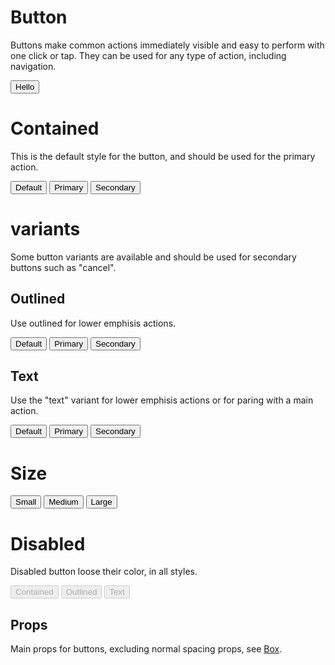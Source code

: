 
<Meta title="components|Button" component={Button} />

# Button

Buttons make common actions immediately visible and easy to perform with one click or tap. They can be used for any type of action, including navigation.

<Preview>
  <Story name="default">
    <Button margin={2}>Hello</Button>
  </Story>
</Preview>

# Contained

This is the default style for the button, and should be used for the primary action.

<Preview>
  <Story name="default">
    <Button>Default</Button>
  </Story>
  <Story name="primary">
    <Button color="primary">Primary</Button>
  </Story>
  <Story name="secondary">
    <Button color="secondary">Secondary</Button>
  </Story>
</Preview>

# variants

Some button variants are available and should be used for secondary buttons such as "cancel".

## Outlined

Use outlined for lower emphisis actions.

<Preview>
  <Story name="outlined default">
    <Button variant="outlined">Default</Button>
  </Story>
  <Story name="outlined primary">
    <Button variant="outlined" color="primary">
      Primary
    </Button>
  </Story>
  <Story name="outlined secondary">
    <Button variant="outlined" color="secondary">
      Secondary
    </Button>
  </Story>
</Preview>

## Text

Use the "text" variant for lower emphisis actions or for paring with a main action.

<Preview>
  <Story name="text default">
    <Button variant="text">Default</Button>
  </Story>
  <Story name="text primary">
    <Button variant="text" color="primary">
      Primary
    </Button>
  </Story>
  <Story name="text secondary">
    <Button variant="text" color="secondary">
      Secondary
    </Button>
  </Story>
</Preview>

# Size

<Preview>
  <Story name="small">
    <Button size="small" color="primary">
      Small
    </Button>
  </Story>
  <Story name="medium">
    <Button size="medium" color="primary">
      Medium
    </Button>
  </Story>
  <Story name="large">
    <Button size="large" color="primary">
      Large
    </Button>
  </Story>
</Preview>

# Disabled

Disabled button loose their color, in all styles.

<Preview>
  <Story name="disabled primary">
    <Button disabled={true} color="primary">
      Contained
    </Button>
  </Story>
  <Story name="disabled outlined">
    <Button disabled={true} variant="outlined" color="primary">
      Outlined
    </Button>
  </Story>
  <Story name="disabled text">
    <Button disabled={true} variant="text" color="primary">
      Text
    </Button>
  </Story>
</Preview>

## Props

Main props for buttons, excluding normal spacing props, see [Box](/components/box).

<Props of={Button} />

